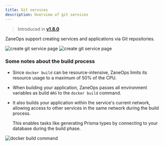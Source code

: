 ```yaml
---
title: Git services
description: Overview of git services
---
```



> Introduced in [**v1.8.0**](/changelog/v18)

ZaneOps support creating services and applications via Git repositories. 


<img className="block dark:hidden" src="/images/create-git-service-light.png" alt="create git service page" />
<img className="!hidden dark:!block" src="/images/create-git-service-dark.png" alt="create git service page" />

### Some notes about the build process

- Since `docker build` can be resource-intensive, ZaneOps limits its resource usage to a maximum of 50% of the CPU.
- When building your application, ZaneOps passes all environment variables as build `ARG` to the `docker build` command.
- It also builds your application within the service's current network, allowing access to other services in the same network during the build process. 

  <Aside type='tip' title='Example'>
    This enables tasks like generating Prisma types by connecting to your database during the build phase. 
  </Aside>

<img  src="/images/docker-build-command.png" alt="docker build command" />